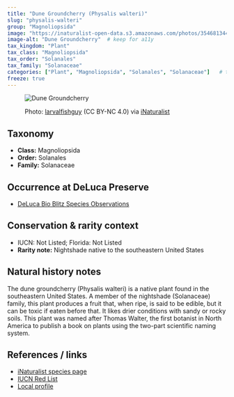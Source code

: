 ---
title: "Dune Groundcherry (Physalis walteri)"
slug: "physalis-walteri"
group: "Magnoliopsida"
image: "https://inaturalist-open-data.s3.amazonaws.com/photos/354681344/medium.jpg"        # keep for thumbnails
image-alt: "Dune Groundcherry"  # keep for a11y
tax_kingdom: "Plant"
tax_class: "Magnoliopsida"
tax_order: "Solanales"
tax_family: "Solanaceae"
categories: ["Plant", "Magnoliopsida", "Solanales", "Solanaceae"]   # these drive the chips + filtering
freeze: true
---

<figure class="species-figure">

<img src="https://inaturalist-open-data.s3.amazonaws.com/photos/354681344/medium.jpg" alt="Dune Groundcherry" class="species-photo"/>

<figcaption class="photo-credit">

Photo: <a href="https://www.inaturalist.org/people/larvalfishguy">larvalfishguy</a> (CC BY-NC 4.0) via <a href="https://www.inaturalist.org/observations/200971154">iNaturalist</a>

</figcaption>

</figure>

## Taxonomy

-   **Class:** Magnoliopsida
-   **Order:** Solanales
-   **Family:** Solanaceae

## Occurrence at DeLuca Preserve

-   [DeLuca Bio Blitz Species Observations](https://www.inaturalist.org/observations?project_id=191727&subview=table&taxon_id=131208)

## Conservation & rarity context

-   IUCN: Not Listed; Florida: Not Listed
-   **Rarity note:** Nightshade native to the southeastern United States

## Natural history notes

The dune groundcherry (Physalis walteri) is a native plant found in the southeastern United States. A member of the nightshade (Solanaceae) family, this plant produces a fruit that, when ripe, is said to be edible, but it can be toxic if eaten before that. It likes drier conditions with sandy or rocky soils. This plant was named after Thomas Walter, the first botanist in North America to publish a book on plants using the two-part scientific naming system. 

## References / links

-   [iNaturalist species page](https://www.inaturalist.org/taxa/131208-Physalis-walteri)
-   [IUCN Red List]()
-   [Local profile](https://florida.plantatlas.usf.edu/plant/species/841)
